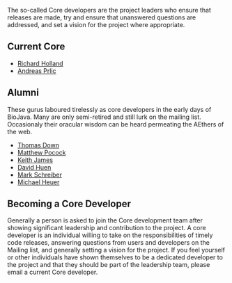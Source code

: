 The so-called Core developers are the project leaders who ensure that releases are made, try and ensure that unanswered questions are addressed, and set a vision for the project where appropriate. 

== Current Core ==
* [[Richard Holland|Richard Holland]]
* [[Richard Holland|Andreas Prlic]]

== Alumni ==
These gurus laboured tirelessly as core developers in the early days of BioJava. Many are only semi-retired and still lurk on the mailing list. Occasionaly their oracular wisdom can be heard permeating the AEthers of the web.

* [[Thomas Down|Thomas Down]]
* [[Matthew Pocock|Matthew Pocock]]
* [[Keith James|Keith James]]
* [[David Huen|David Huen]]
* [[Mark Schreiber|Mark Schreiber]]
* [[Michael Heuer|Michael Heuer]]

== Becoming a Core Developer ==
Generally a person is asked to join the Core development team after showing significant leadership and contribution to the project. A core developer is an individual willing to take on the responsibilities of timely code releases, answering questions from users and developers on the Mailing list, and generally setting a vision for the project. If you feel yourself or other individuals have shown themselves to be a dedicated developer to the project and that they should be part of the leadership team, please email a current Core developer.